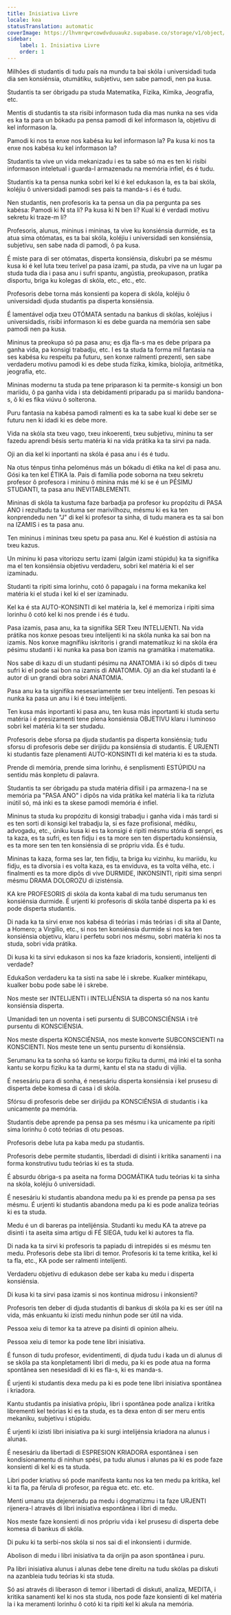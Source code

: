 ```yaml
---
title: Inisiativa Livre
locale: kea
statusTranslation: automatic
coverImage: https://lhvmrqwrcowdvduuaukz.supabase.co/storage/v1/object/public/strapi-uploads/small_cover-educacion-fundamental.webp-2d51a7828a2b1309555be27f7e2a61a0.webp
sidebar:
    label: 1. Inisiativa Livre
    order: 1
---
```

Milhões di studantis di tudu país na mundu ta bai skóla i universidadi tuda dia sen konsiénsia, otumátiku, subjetivu, sen sabe pamodi, nen pa kusa.

Studantis ta ser óbrigadu pa studa Matematika, Fízika, Kímika, Jeografia, etc.

Mentis di studantis ta sta risibi informason tuda dia mas nunka na ses vida es ka ta para un bókadu pa pensa pamodi di kel informason la, objetivu di kel informason la.

Pamodi ki nos ta enxe nos kabésa ku kel informason la? Pa kusa ki nos ta enxe nos kabésa ku kel informason la?

Studantis ta vive un vida mekanizadu i es ta sabe só ma es ten ki risibi informason inteletual i guarda-l armazenadu na memória infiel, és é tudu.

Studantis ka ta pensa nunka sobri kel ki é kel edukason la, es ta bai skóla, koléjiu ô universidadi pamodi ses pais ta manda-s i és é tudu.

Nen studantis, nen profesoris ka ta pensa un dia pa pergunta pa ses kabésa: Pamodi ki N sta li? Pa kusa ki N ben li? Kual ki é verdadi motivu sekretu ki traze-m li?

Profesoris, alunus, mininus i mininas, ta vive ku konsiénsia durmide, es ta atua sima otómatas, es ta bai skóla, koléjiu i universidadi sen konsiénsia, subjetivu, sen sabe nada di pamodi, ô pa kusa.

É miste para di ser otómatas, disperta konsiénsia, diskubri pa se mésmu kusa ki é kel luta txeu terível pa pasa izami, pa studa, pa vive na un lugar pa studa tuda dia i pasa anu i sufri spantu, angústia, preokupason, pratika disportu, briga ku kolegas di skóla, etc., etc., etc.

Profesoris debe torna más konsienti pa kopera di skóla, koléjiu ô universidadi djuda studantis pa disperta konsiénsia.

É lamentável odja txeu OTÓMATA sentadu na bankus di skólas, koléjius i universidadis, risibi informason ki es debe guarda na memória sen sabe pamodi nen pa kusa.

Mininus ta preokupa só pa pasa anu; es dja fla-s ma es debe pripara pa ganha vida, pa konsigi trabadju, etc. I es ta studa ta forma mil fantasia na ses kabésa ku respeitu pa futuru, sen konxe ralmenti prezenti, sen sabe verdaderu motivu pamodi ki es debe studa fízika, kímika, biolojia, aritmétika, jeografia, etc.

Mininas modernu ta studa pa tene priparason ki ta permite-s konsigi un bon mariidu, ô pa ganha vida i sta debidamenti priparadu pa si mariidu bandona-s, ô ki es fika viúvu ô solterona.

Puru fantasia na kabésa pamodi ralmenti es ka ta sabe kual ki debe ser se futuru nen ki idadi ki es debe more.

Vida na skóla sta txeu vago, txeu inkoerenti, txeu subjetivu, mininu ta ser fazedu aprendi bésis sertu matéria ki na vida prátika ka ta sirvi pa nada.

Oji an dia kel ki inportanti na skóla é pasa anu i és é tudu.

Na otus ténpus tinha peloménus más un bókadu di étika na kel di pasa anu. Gósi ka ten kel ÉTIKA la. Pais di família pode soborna na txeu sekretu profesor ô profesora i mininu ô minina más mé ki se é un PÉSIMU STUDANTI, ta pasa anu INEVITABLEMENTI.

Mininas di skóla ta kustuma faze barbadja pa profesor ku propózitu di PASA ANO i rezultadu ta kustuma ser marivilhozu, mésmu ki es ka ten konprendedu nen "J" di kel ki profesor ta sinha, di tudu manera es ta sai bon na IZAMIS i es ta pasa anu.

Ten mininus i mininas txeu spetu pa pasa anu. Kel é kuéstion di astúsia na txeu kazus.

Un mininu ki pasa vitoriozu sertu izami (algún izami stúpidu) ka ta signifika ma el ten konsiénsia objetivu verdaderu, sobri kel matéria ki el ser izaminadu.

Studanti ta ripiti sima lorinhu, cotó ô papagaíu i na forma mekanika kel matéria ki el studa i kel ki el ser izaminadu.

Kel ka é sta AUTO-KONSINTI di kel matéria la, kel é memoriza i ripiti sima lorinhu ô cotó kel ki nos prende i és é tudu.

Pasa izamis, pasa anu, ka ta signifika SER Txeu INTELIJENTI. Na vida prátika nos konxe pesoas txeu intelijenti ki na skóla nunka ka sai bon na izamis. Nos konxe magnífiku iskritoris i grandi matematikuz ki na skóla éra pésimu studanti i ki nunka ka pasa bon izamis na gramátika i matematika.

Nos sabe di kazu di un studanti pésimu na ANATOMIA i ki só dipôs di txeu sufri ki el pode sai bon na izamis di ANATOMIA. Oji an dia kel studanti la é autor di un grandi obra sobri ANATOMIA.

Pasa anu ka ta signifika nesesariamente ser txeu intelijenti. Ten pesoas ki nunka ka pasa un anu i ki é txeu intelijenti.

Ten kusa más inportanti ki pasa anu, ten kusa más inportanti ki studa sertu matéria i é presizamenti tene plena konsiénsia OBJETIVU klaru i luminoso sobri kel matéria ki ta ser studadu.

Profesoris debe sforsa pa djuda studantis pa disperta konsiénsia; tudu sforsu di profesoris debe ser dirijidu pa konsiénsia di studantis. É URJENTI ki studantis faze plenamenti AUTO-KONSINTI di kel matéria ki es ta studa.

Prende di memória, prende sima lorinhu, é senplismenti ESTÚPIDU na sentidu más konpletu di palavra.

Studantis ta ser óbrigadu pa studa matéria difísil i pa armazena-l na se memória pa "PASA ANO" i dipôs na vida prátika kel matéria li ka ta rizluta inútil só, má inki es ta skese pamodi memória é infiel.

Mininus ta studa ku propózitu di konsigi trabadju i ganha vida i más tardi si es ten sorti di konsigi kel trabadju la, si es faze profisional, médiku, advogadu, etc., úniku kusa ki es ta konsigi é ripiti mésmu stória di senpri, es ta kaza, es ta sufri, es ten fidju i es ta more sen ten dispertadu konsiénsia, es ta more sen ten ten konsiénsia di se própriu vida. És é tudu.

Mininas ta kaza, forma ses lar, ten fidju, ta briga ku vizinhu, ku mariidu, ku fidju, es ta divorsia i es volta kaza, es ta enviduva, es ta volta vélha, etc. i finalmenti es ta more dipôs di vive DURMIDE, INKONSINTI, ripiti sima senpri mésmu DRAMA DOLOROZU di izisténsia.

KA kre PROFESORIS di skóla da konta kabal di ma tudu serumanus ten konsiénsia durmide. É urjenti ki profesoris di skóla tanbé disperta pa ki es pode disperta studantis.

Di nada ka ta sirvi enxe nos kabésa di teórias i más teórias i di sita al Dante, a Homero; a Virgilio, etc., si nos ten konsiénsia durmide si nos ka ten konsiénsia objetivu, klaru i perfetu sobri nos mésmu, sobri matéria ki nos ta studa, sobri vida prátika.

Di kusa ki ta sirvi edukason si nos ka faze kriadoris, konsienti, intelijenti di verdade?

EdukaSon verdaderu ka ta sisti na sabe lé i skrebe. Kualker mintékapu, kualker bobu pode sabe lé i skrebe.

Nos meste ser INTELIJENTI i INTELIJÉNSIA ta disperta só na nos kantu konsiénsia disperta.

Umanidadi ten un noventa i seti pursentu di SUBCONSCIÉNSIA i trê pursentu di KONSCIÉNSIA.

Nos meste disperta KONSCIÉNSIA, nos meste konverte SUBCONSCIENTI na KONSCIENTI. Nos meste tene un sentu pursentu di konsiénsia.

Serumanu ka ta sonha só kantu se korpu fiziku ta durmi, má inki el ta sonha kantu se korpu fiziku ka ta durmi, kantu el sta na stadu di vijília.

É nesesáriu para di sonha, é nesesáriu disperta konsiénsia i kel prusesu di disperta debe komesa di casa i di skóla.

Sfórsu di profesoris debe ser dirijidu pa KONSCIÉNSIA di studantis i ka unicamente pa memória.

Studantis debe aprende pa pensa pa ses mésmu i ka unicamente pa ripiti sima lorinhu ô cotó teórias di otu pesoas.

Profesoris debe luta pa kaba medu pa studantis.

Profesoris debe permite studantis, liberdadi di disinti i kritika sanamenti i na forma konstrutivu tudu teórias ki es ta studa.

É absurdu óbriga-s pa aseita na forma DOGMÁTIKA tudu teórias ki ta sinha na skóla, koléjiu ô universidadi.

É nesesáriu ki studantis abandona medu pa ki es prende pa pensa pa ses mésmu. É urjenti ki studantis abandona medu pa ki es pode analiza teórias ki es ta studa.

Medu é un di bareras pa intelijénsia. Studanti ku medu KA ta atreve pa disinti i ta aseita sima artigu di FÉ SIEGA, tudu kel ki autores ta fla.

Di nada ka ta sirvi ki profesoris ta papiadu di intrepidés si es mésmu ten medu. Profesoris debe sta libri di temor. Profesoris ki ta teme kritika, kel ki ta fla, etc., KA pode ser ralmenti intelijenti.

Verdaderu objetivu di edukason debe ser kaba ku medu i disperta konsiénsia.

Di kusa ki ta sirvi pasa izamis si nos kontinua midrosu i inkonsienti?

Profesoris ten deber di djuda studantis di bankus di skóla pa ki es ser útil na vida, más enkuantu ki izisti medu ninhun pode ser útil na vida.

Pessoa xeiu di temor ka ta atreve pa disinti di opinion alheiu.

Pessoa xeiu di temor ka pode tene libri inisiativa.

É funson di tudu profesor, evidentimenti, di djuda tudu i kada un di alunus di se skóla pa sta konpletamenti libri di medu, pa ki es pode atua na forma spontânea sen nesesidadi di ki es fla-s, ki es manda-s.

É urjenti ki studantis dexa medu pa ki es pode tene libri inisiativa spontânea i kriadora.

Kantu studantis pa inisiativa própiu, libri i spontânea pode analiza i kritika librementi kel teórias ki es ta studa, es ta dexa enton di ser meru entis mekaniku, subjetivu i stúpidu.

É urjenti ki izisti libri inisiativa pa ki surgi intelijénsia kriadora na alunus i alunas.

É nesesáriu da libertadi di ESPRESION KRIADORA espontânea i sen kondisionamentu di ninhun spési, pa tudu alunus i alunas pa ki es pode faze konsienti di kel ki es ta studa.

Libri poder kriativu só pode manifesta kantu nos ka ten medu pa kritika, kel ki ta fla, pa férula di profesor, pa régua etc. etc. etc.

Menti umanu sta dejeneradu pa medu i dogmatizmu i ta faze URJENTI rijenera-l através di libri inisiativa espontânea i libri di medu.

Nos meste faze konsienti di nos própriu vida i kel prusesu di disperta debe komesa di bankus di skóla.

Di puku ki ta serbi-nos skóla si nos sai di el inkonsienti i durmide.

Abolison di medu i libri inisiativa ta da orijin pa ason spontânea i puru.

Pa libri inisiativa alunus i alunas debe tene direitu na tudu skólas pa diskuti na azanbleia tudu teórias ki sta studa.

Só asi através di liberason di temor i libertadi di diskuti, analiza, MEDITA, i kritika sanamenti kel ki nos sta studa, nos pode faze konsienti di kel matéria la i ka meramenti lorinhu ô cotó ki ta ripiti kel ki akula na memória.

